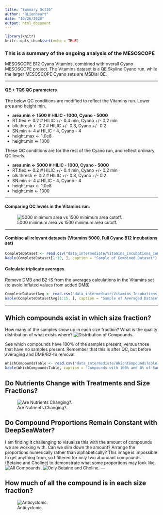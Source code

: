 ```yaml
---
title: "Summary Oct26"
author: "RLionheart"
date: "10/26/2020"
output: html_document
---
```


```r
library(knitr)
knitr::opts_chunk$set(echo = TRUE)
```

### This is a summary of the ongoing analysis of the MESOSCOPE 
MESOSCOPE B12 Cyano Vitamins, combined with overall Cyano MESOSCOPE project.
The Vitamins dataset is a QE Skyline Cyano run, while the larger MESOSCOPE Cyano sets are 
MSDial QE. 

---

#### QE + TQS QC parameters

The below QC conditions are modified to reflect the Vitamins run. Lower area and height min.

* **area.min   <- 1500 # HILIC - 1000, Cyano - 5000**
* RT.flex    <- 0.2 # HILIC +/- 0.4 min, Cyano +/- 0.2 min
* blk.thresh <- 0.2 # HILIC +/- 0.3, Cyano +/- 0.2
* SN.min     <- 4 # HILIC - 4, Cyano - 4
* height.max <- 1.0e8
* height.min <- 1000

These QC conditions are for the rest of the Cyano run, and reflect ordinary QC levels. 

* **area.min   <- 5000 # HILIC - 1000, Cyano - 5000**
* RT.flex    <- 0.2 # HILIC +/- 0.4 min, Cyano +/- 0.2 min
* blk.thresh <- 0.2 # HILIC +/- 0.3, Cyano +/- 0.2
* SN.min     <- 4 # HILIC - 4, Cyano - 4
* height.max <- 1.0e8
* height.min <- 1000

---

#### Comparing QC levels in the Vitamins run: 

![5000 minimum area vs 1500 minimum area cutoff.](figures/QC_Comparison.png)

---

#### Combine all relevant datasets (Vitamins 5000, Full Cyano B12 Incubations set)

```r
CompleteDataset <- read.csv("data_intermediate/Vitamins_Incubations_CompleteDataset.csv")
kable(CompleteDataset[1:10, ], caption = "Sample of Combined Dataset")
```

#### Calculate triplicate averages. 
Remove DMB and B2-IS from the averages calculations in the Vitamins set (to avoid inflated values from added DMB)
```r
CompleteDatasetAvg <- read.csv("data_intermediate/Vitamins_Incubations_CompleteDatasetAvg.csv")
kable(CompleteDatasetAvg[1:15, ], caption = "Sample of Averaged Dataset")
```

---

## Which compounds exist in which size fraction?
How many of the samples show up in each size fraction? What is the quality distribution of what exists where?
![Distribution of Compounds.](figures/Which.Compounds.Present.png)

See which compounds have 100% of the samples present, versus those that have no samples present.
Remember that this is after QC, but before averaging and DMB/B2-IS removal.

```r
WhichCompoundsTable <- read.csv("data_intermediate/WhichCompoundsTable.csv")
kable(WhichCompoundsTable, caption = "Compounds with 100% and 0% of Samples Present")
```

## Do Nutrients Change with Treatments and Size Fractions?
![Are Nutrients Changing?.](figures/DoNutrientsChange.png)

## Do Compound Proportions Remain Constant with DeepSeaWater?

I am finding it challenging to visualize this with the amount of compounds we are working with. Can we slim down the amount? Arrange the proportions numerically rather than alphabetically? This image is impossible to get anything from, so I filtered for only two abundant compounds (Betaine and Choline) to demonstrate what some proportions may look like.
![All Compounds.](figures/DoCompoundProportionsChange.png)
![Only Betaine and Choline.](figures/DoCompoundProportionsChange_BetaineCholine.png)
---

## How much of all the compound is in each size fraction?
![Anticyclonic.](figures/HowMuchinSizeFractions.png)



